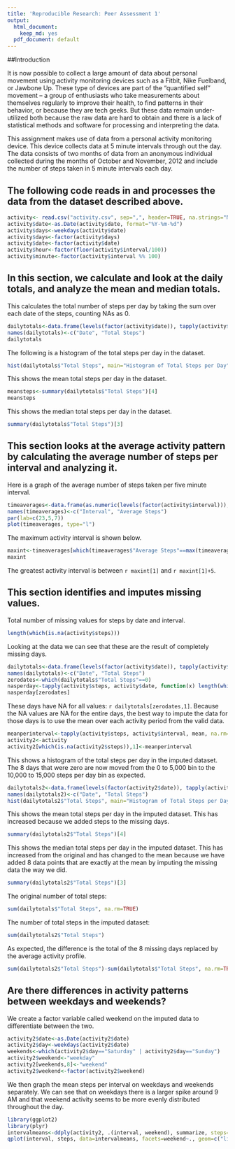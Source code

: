 ```yaml
---
title: 'Reproducible Research: Peer Assessment 1'
output:
  html_document:
    keep_md: yes
  pdf_document: default
---
```

##Introduction

It is now possible to collect a large amount of data about personal movement using activity monitoring devices such as a Fitbit, Nike Fuelband, or Jawbone Up. These type of devices are part of the "quantified self" movement -- a group of enthusiasts who take measurements about themselves regularly to improve their health, to find patterns in their behavior, or because they are tech geeks. But these data remain under-utilized both because the raw data are hard to obtain and there is a lack of statistical methods and software for processing and interpreting the data.

This assignment makes use of data from a personal activity monitoring device. This device collects data at 5 minute intervals through out the day. The data consists of two months of data from an anonymous individual collected during the months of October and November, 2012 and include the number of steps taken in 5 minute intervals each day.

## The following code reads in and processes the data from the dataset described above. 
```r
activity<- read.csv("activity.csv", sep=",", header=TRUE, na.strings="NA")
activity$date<-as.Date(activity$date, format="%Y-%m-%d")
activity$days<-weekdays(activity$date)
activity$days<-factor(activity$days)
activity$date<-factor(activity$date)
activity$hour<-factor(floor(activity$interval/100))
activity$minute<-factor(activity$interval %% 100)
```
## In this section, we calculate and look at the daily totals, and analyze the mean and median totals.
This calculates the total number of steps per day by taking the sum over each date of the steps, counting NAs as 0.
```r
dailytotals<-data.frame(levels(factor(activity$date)), tapply(activity$steps, activity$date, sum, na.rm=T))
names(dailytotals)<-c("Date", "Total Steps")
dailytotals
```
The following is a histogram of the total steps per day in the dataset.
```r
hist(dailytotals$"Total Steps", main="Histogram of Total Steps per Day", xlab="Total Steps per Day")
```

This shows the mean total steps per day in the dataset.
```r
meansteps<-summary(dailytotals$"Total Steps")[4]
meansteps
```

This shows the median total steps per day in the dataset.
```r
summary(dailytotals$"Total Steps")[3]

```
## This section looks at the average activity pattern by calculating the average number of steps per interval and analyzing it.
Here is a graph of the average number of steps taken per five minute interval.
```r
timeaverages<-data.frame(as.numeric(levels(factor(activity$interval))), tapply(activity$steps, activity$interval, mean, na.rm=T))
names(timeaverages)<-c("Interval", "Average Steps")
par(lab=c(23,5,7))
plot(timeaverages, type="l")
```

The maximum activity interval is shown below.
```r
maxint<-timeaverages[which(timeaverages$"Average Steps"==max(timeaverages$"Average Steps")),]
maxint
```
The greatest activity interval is between `r maxint[1]` and `r maxint[1]+5`.

## This section identifies and imputes missing values.
Total number of missing values for steps by date and interval.
```r
length(which(is.na(activity$steps)))
```
Looking at the data we can see that these are the result of completely missing days.
```r
dailytotals<-data.frame(levels(factor(activity$date)), tapply(activity$steps, activity$date, sum, na.rm=T))
names(dailytotals)<-c("Date", "Total Steps")
zerodates<-which(dailytotals$"Total Steps"==0)
nasperday<-tapply(activity$steps, activity$date, function(x) length(which(is.na(x))))
nasperday[zerodates]
```
These days have NA for all values: `r dailytotals[zerodates,1]`.
Because the NA values are NA for the entire days, the best way to impute the data for those days is to use the mean over each activity period from the valid data.
```r
meanperinterval<-tapply(activity$steps, activity$interval, mean, na.rm=TRUE)
activity2<-activity
activity2[which(is.na(activity2$steps)),1]<-meanperinterval
```
This shows a histogram of the total steps per day in the imputed dataset. The 8 days that were zero are now moved from the 0 to 5,000 bin to the 10,000 to 15,000 steps per day bin as expected.
```r
dailytotals2<-data.frame(levels(factor(activity2$date)), tapply(activity2$steps, activity2$date, sum, na.rm=T))
names(dailytotals2)<-c("Date", "Total Steps")
hist(dailytotals2$"Total Steps", main="Histogram of Total Steps per Day (with imputed data)", xlab="Total Steps per Day")
```

This shows the mean total steps per day in the imputed dataset. This has increased because we added steps to the missing days.
```r
summary(dailytotals2$"Total Steps")[4]
```

This shows the median total steps per day in the imputed dataset. This has increased from the original and has changed to the mean because we have added 8 data points that are exactly at the mean by imputing the missing data the way we did.
```r
summary(dailytotals2$"Total Steps")[3]
```
The original number of total steps:
```r
sum(dailytotals$"Total Steps", na.rm=TRUE)
```
The number of total steps in the imputed dataset:
```r
sum(dailytotals2$"Total Steps")
```
As expected, the difference is the total of the 8 missing days replaced by the average activity profile.
```r
sum(dailytotals2$"Total Steps")-sum(dailytotals$"Total Steps", na.rm=TRUE)
```

## Are there differences in activity patterns between weekdays and weekends?
We create a factor variable called weekend on the imputed data to differentiate between the two.
```r
activity2$date<-as.Date(activity2$date)
activity2$day<-weekdays(activity2$date)
weekends<-which(activity2$day=="Saturday" | activity2$day=="Sunday")
activity2$weekend<-"weekday"
activity2[weekends,8]<-"weekend"
activity2$weekend<-factor(activity2$weekend)
```
We then graph the mean steps per interval on weekdays and weekends separately. We can see that on weekdays there is a larger spike around 9 AM and that weekend activity seems to be more evenly distributed throughout the day.
```r
library(ggplot2)
library(plyr)
intervalmeans<-ddply(activity2, .(interval, weekend), summarize, steps=mean(steps))
qplot(interval, steps, data=intervalmeans, facets=weekend~., geom=c("line"), xlab="Interval", ylab="Number of Steps")
```